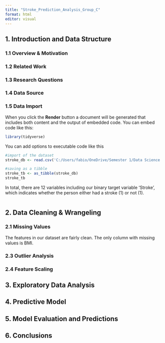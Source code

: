 ```yaml
---
title: "Stroke_Prediction_Analysis_Group_C"
format: html
editor: visual
---
```


## 1. Introduction and Data Structure

### 1.1 Overview & Motivation

### 1.2 Related Work

### 1.3 Research Questions

### 1.4 Data Source

### 1.5 Data Import

When you click the **Render** button a document will be generated that includes both content and the output of embedded code. You can embed code like this:

```r
library(tidyverse)
```

You can add options to executable code like this

```r
#import of the dataset
stroke_db <- read.csv('C:/Users/fabio/OneDrive/Semester 1/Data Science in Business Analytics/Project/stroke_dataset.csv')

#saving as a tibble
stroke_tb <- as_tibble(stroke_db)
stroke_tb
```

In total, there are 12 variables including our binary target variable 'Stroke', which indicates whether the person either had a stroke (1) or not (1).

```r

```

## 2. Data Cleaning & Wrangeling

### 2.1 Missing Values

The features in our dataset are fairly clean. The only column with missing values is BMI.

### 2.3 Outlier Analysis

### 2.4 Feature Scaling

## 3. Exploratory Data Analysis

## 4. Predictive Model

## 5. Model Evaluation and Predictions

## 6. Conclusions
